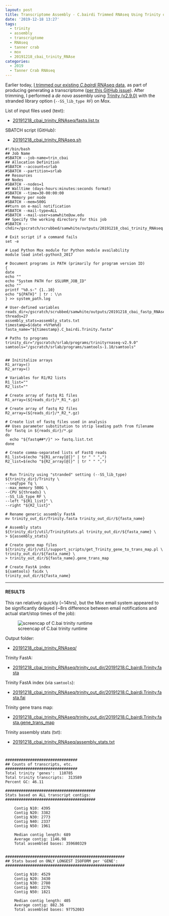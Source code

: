 ```yaml
---
layout: post
title: Transcriptome Assembly - C.bairdi Trimmed RNAseq Using Trinity on Mox
date: '2019-12-18 13:27'
tags:
  - trinity
  - assembly
  - transcriptome
  - RNAseq
  - tanner crab
  - mox
  - 20191218_cbai_trinity_RNAse
categories:
  - 2019
  - Tanner Crab RNAseq
---
```

Earlier today, [I trimmed our existing _C.bairdi_ RNAseq data](https://robertslab.github.io/sams-notebook/2019/12/18/TrimmingFastQCMultiQC-C.bairdi-RNAseq-FastQ-with-fastp-on-Mox.html), as part of producing generating a transcriptome ([per this GitHub issue](https://github.com/RobertsLab/resources/issues/808)). After trimming, I performed a _de novo_ assembly using [Trinity (v2.9.0)](https://github.com/trinityrnaseq/trinityrnaseq) with the stranded library option (`--SS_lib_type RF`) on Mox.

List of input files used (text):

- [20191218_cbai_trinity_RNAseq/fastq.list.tx](https://gannet.fish.washington.edu/Atumefaciens/20191218_cbai_trinity_RNAseq/fastq.list.txt)


SBATCH script (GitHub):

- [20191218_cbai_trinity_RNAseq.sh](https://github.com/RobertsLab/sams-notebook/blob/master/sbatch_scripts/20191218_cbai_trinity_RNAseq.sh)

```shell
#!/bin/bash
## Job Name
#SBATCH --job-name=trin_cbai
## Allocation Definition
#SBATCH --account=srlab
#SBATCH --partition=srlab
## Resources
## Nodes
#SBATCH --nodes=1
## Walltime (days-hours:minutes:seconds format)
#SBATCH --time=30-00:00:00
## Memory per node
#SBATCH --mem=500G
##turn on e-mail notification
#SBATCH --mail-type=ALL
#SBATCH --mail-user=samwhite@uw.edu
## Specify the working directory for this job
#SBATCH --chdir=/gscratch/scrubbed/samwhite/outputs/20191218_cbai_trinity_RNAseq

# Exit script if a command fails
set -e

# Load Python Mox module for Python module availability
module load intel-python3_2017

# Document programs in PATH (primarily for program version ID)
{
date
echo ""
echo "System PATH for $SLURM_JOB_ID"
echo ""
printf "%0.s-" {1..10}
echo "${PATH}" | tr : \\n
} >> system_path.log

# User-defined variables
reads_dir=/gscratch/scrubbed/samwhite/outputs/20191218_cbai_fastp_RNAseq_trimming
threads=27
assembly_stats=assembly_stats.txt
timestamp=$(date +%Y%m%d)
fasta_name="${timestamp}.C_bairdi.Trinity.fasta"

# Paths to programs
trinity_dir="/gscratch/srlab/programs/trinityrnaseq-v2.9.0"
samtools="/gscratch/srlab/programs/samtools-1.10/samtools"


## Inititalize arrays
R1_array=()
R2_array=()

# Variables for R1/R2 lists
R1_list=""
R2_list=""

# Create array of fastq R1 files
R1_array=(${reads_dir}/*_R1_*.gz)

# Create array of fastq R2 files
R2_array=(${reads_dir}/*_R2_*.gz)

# Create list of fastq files used in analysis
## Uses parameter substitution to strip leading path from filename
for fastq in ${reads_dir}/*.gz
do
  echo "${fastq##*/}" >> fastq.list.txt
done

# Create comma-separated lists of FastQ reads
R1_list=$(echo "${R1_array[@]}" | tr " " ",")
R2_list=$(echo "${R2_array[@]}" | tr " " ",")


# Run Trinity using "stranded" setting (--SS_lib_type)
${trinity_dir}/Trinity \
--seqType fq \
--max_memory 500G \
--CPU ${threads} \
--SS_lib_type RF \
--left "${R1_list}" \
--right "${R2_list}"

# Rename generic assembly FastA
mv trinity_out_dir/Trinity.fasta trinity_out_dir/${fasta_name}

# Assembly stats
${trinity_dir}/util/TrinityStats.pl trinity_out_dir/${fasta_name} \
> ${assembly_stats}

# Create gene map files
${trinity_dir}/util/support_scripts/get_Trinity_gene_to_trans_map.pl \
trinity_out_dir/${fasta_name} \
> trinity_out_dir/${fasta_name}.gene_trans_map

# Create FastA index
${samtools} faidx \
trinity_out_dir/${fasta_name}
```


---

#### RESULTS

This ran relatively quickly (~14hrs), but the Mox email system appeared to be significantly delayed (~8rs difference between email notifications and actual start/stop times of the job):

![screencap of C.bai trinity runtime](https://github.com/RobertsLab/sams-notebook/blob/master/images/screencaps/20191218_cbai_trinity_RNAseq_runtime.png?raw=true)

Output folder:

- [20191218_cbai_trinity_RNAseq/](https://gannet.fish.washington.edu/Atumefaciens/20191218_cbai_trinity_RNAseq/)

Trinity FastA:

- [20191218_cbai_trinity_RNAseq/trinity_out_dir/20191218.C_bairdi.Trinity.fasta](https://gannet.fish.washington.edu/Atumefaciens/20191218_cbai_trinity_RNAseq/trinity_out_dir/20191218.C_bairdi.Trinity.fasta)

Trinity FastA index (via `samtools`):

- [20191218_cbai_trinity_RNAseq/trinity_out_dir/20191218.C_bairdi.Trinity.fasta.fai](https://gannet.fish.washington.edu/Atumefaciens/20191218_cbai_trinity_RNAseq/trinity_out_dir/20191218.C_bairdi.Trinity.fasta.fai)

Trinity gene trans map:

- [20191218_cbai_trinity_RNAseq/trinity_out_dir/20191218.C_bairdi.Trinity.fasta.gene_trans_map](https://gannet.fish.washington.edu/Atumefaciens/20191218_cbai_trinity_RNAseq/trinity_out_dir/20191218.C_bairdi.Trinity.fasta.gene_trans_map)

Trinity assembly stats (txt):

- [20191218_cbai_trinity_RNAseq/assembly_stats.txt](https://gannet.fish.washington.edu/Atumefaciens/20191218_cbai_trinity_RNAseq/assembly_stats.txt)

```


################################
## Counts of transcripts, etc.
################################
Total trinity 'genes':	110785
Total trinity transcripts:	313589
Percent GC: 46.11

########################################
Stats based on ALL transcript contigs:
########################################

	Contig N10: 4395
	Contig N20: 3382
	Contig N30: 2773
	Contig N40: 2337
	Contig N50: 1961

	Median contig length: 689
	Average contig: 1146.98
	Total assembled bases: 359680329


#####################################################
## Stats based on ONLY LONGEST ISOFORM per 'GENE':
#####################################################

	Contig N10: 4529
	Contig N20: 3430
	Contig N30: 2780
	Contig N40: 2276
	Contig N50: 1821

	Median contig length: 405
	Average contig: 882.36
	Total assembled bases: 97752083
```
